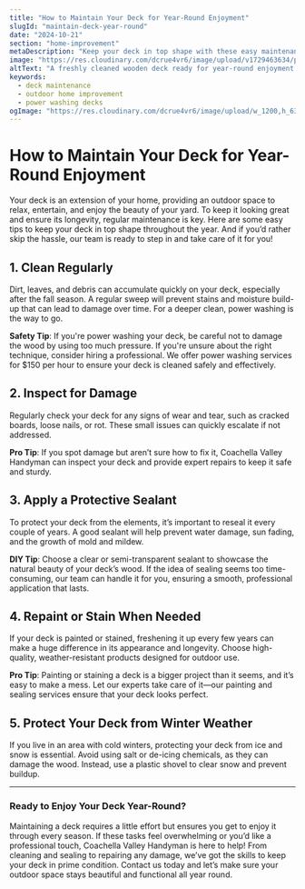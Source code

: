 ```yaml
---
title: "How to Maintain Your Deck for Year-Round Enjoyment"
slugId: "maintain-deck-year-round"
date: "2024-10-21"
section: "home-improvement"
metaDescription: "Keep your deck in top shape with these easy maintenance tips. Learn how to clean, seal, and care for your deck to enjoy it all year long."
image: "https://res.cloudinary.com/dcrue4vr6/image/upload/v1729463634/power-washing-service.jpg"
altText: "A freshly cleaned wooden deck ready for year-round enjoyment."
keywords:
  - deck maintenance
  - outdoor home improvement
  - power washing decks
ogImage: "https://res.cloudinary.com/dcrue4vr6/image/upload/w_1200,h_630,q_auto,f_auto/v1729463634/power-washing-service.jpg"
---
```


# How to Maintain Your Deck for Year-Round Enjoyment

Your deck is an extension of your home, providing an outdoor space to relax, entertain, and enjoy the beauty of your yard. To keep it looking great and ensure its longevity, regular maintenance is key. Here are some easy tips to keep your deck in top shape throughout the year. And if you’d rather skip the hassle, our team is ready to step in and take care of it for you!

## 1. Clean Regularly

Dirt, leaves, and debris can accumulate quickly on your deck, especially after the fall season. A regular sweep will prevent stains and moisture build-up that can lead to damage over time. For a deeper clean, power washing is the way to go.

**Safety Tip**: If you're power washing your deck, be careful not to damage the wood by using too much pressure. If you're unsure about the right technique, consider hiring a professional. We offer power washing services for $150 per hour to ensure your deck is cleaned safely and effectively.

## 2. Inspect for Damage

Regularly check your deck for any signs of wear and tear, such as cracked boards, loose nails, or rot. These small issues can quickly escalate if not addressed.

**Pro Tip**: If you spot damage but aren’t sure how to fix it, Coachella Valley Handyman can inspect your deck and provide expert repairs to keep it safe and sturdy.

## 3. Apply a Protective Sealant

To protect your deck from the elements, it’s important to reseal it every couple of years. A good sealant will help prevent water damage, sun fading, and the growth of mold and mildew.

**DIY Tip**: Choose a clear or semi-transparent sealant to showcase the natural beauty of your deck’s wood. If the idea of sealing seems too time-consuming, our team can handle it for you, ensuring a smooth, professional application that lasts.

## 4. Repaint or Stain When Needed

If your deck is painted or stained, freshening it up every few years can make a huge difference in its appearance and longevity. Choose high-quality, weather-resistant products designed for outdoor use.

**Pro Tip**: Painting or staining a deck is a bigger project than it seems, and it’s easy to make a mess. Let our experts take care of it—our painting and sealing services ensure that your deck looks perfect.

## 5. Protect Your Deck from Winter Weather

If you live in an area with cold winters, protecting your deck from ice and snow is essential. Avoid using salt or de-icing chemicals, as they can damage the wood. Instead, use a plastic shovel to clear snow and prevent buildup.

---

### Ready to Enjoy Your Deck Year-Round?

Maintaining a deck requires a little effort but ensures you get to enjoy it through every season. If these tasks feel overwhelming or you’d like a professional touch, Coachella Valley Handyman is here to help! From cleaning and sealing to repairing any damage, we’ve got the skills to keep your deck in prime condition. Contact us today and let’s make sure your outdoor space stays beautiful and functional all year round.
